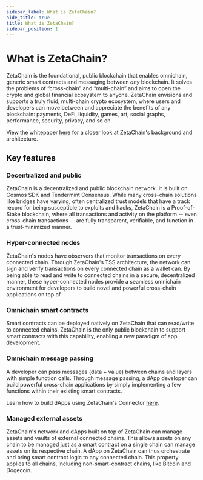 ```yaml
---
sidebar_label: What is ZetaChain?
hide_title: true
title: What is ZetaChain?
sidebar_position: 1
---
```


# What is ZetaChain?

ZetaChain is the foundational, public blockchain that enables omnichain, generic
smart contracts and messaging between _any_ blockchain. It solves the problems
of “cross-chain” and “multi-chain” and aims to open the crypto and global
financial ecosystem to anyone. ZetaChain envisions and supports a truly fluid,
multi-chain crypto ecosystem, where users and developers can move between and
appreciate the benefits of any blockchain: payments, DeFi, liquidity, games,
art, social graphs, performance, security, privacy, and so on.

View the whitepaper [here](https://zetachain.com/whitepaper.pdf) for a closer
look at ZetaChain's background and architecture.

## Key features

### Decentralized and public

ZetaChain is a decentralized and public blockchain network. It is built on
Cosmos SDK and Tendermint Consensus. While many cross-chain solutions like
bridges have varying, often centralized trust models that have a track record
for being susceptible to exploits and hacks, ZetaChain is a Proof-of-Stake
blockchain, where all transactions and activity on the platform -- even
cross-chain transactions -- are fully transparent, verifiable, and function in a
trust-minimized manner.

### Hyper-connected nodes

ZetaChain's nodes have observers that monitor transactions on every connected
chain. Through ZetaChain's TSS architecture, the network can sign and verify
transactions on every connected chain as a wallet can. By being able to read and
write to connected chains in a secure, decentralized manner, these
hyper-connected nodes provide a seamless omnichain environment for developers to
build novel and powerful cross-chain applications on top of.

### Omnichain smart contracts

Smart contracts can be deployed natively on ZetaChain that can read/write to
connected chains. ZetaChain is the only public blockchain to support smart
contracts with this capability, enabling a new paradigm of app development.

### Omnichain message passing

A developer can pass messages (data + value) between chains and layers with
simple function calls. Through message passing, a dApp developer can build
powerful cross-chain applications by simply implementing a few functions within
their existing smart contracts.

Learn how to build dApps using ZetaChain's Connector
[here](../developers/cross-chain-messaging/connector.mdx).

### Managed external assets

ZetaChain's network and dApps built on top of ZetaChain can manage assets and
vaults of external connected chains. This allows assets on any chain to be
managed just as a smart contract on a single chain can manage assets on its
respective chain. A dApp on ZetaChain can thus orchestrate and bring smart
contract logic to any connected chain. This property applies to all chains,
including non-smart-contract chains, like Bitcoin and Dogecoin.
